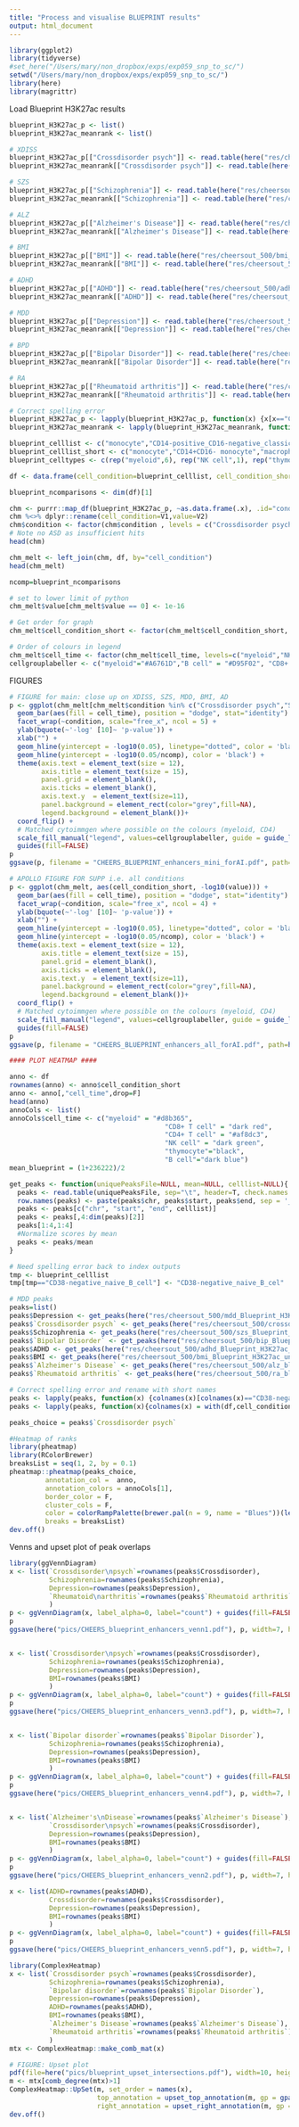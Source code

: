 ```yaml
---
title: "Process and visualise BLUEPRINT results"
output: html_document
---
```


```r

library(ggplot2)
library(tidyverse)
#set_here("/Users/mary/non_dropbox/exps/exp059_snp_to_sc/")
setwd("/Users/mary/non_dropbox/exps/exp059_snp_to_sc/")
library(here)
library(magrittr)

```

Load Blueprint H3K27ac results
```r

blueprint_H3K27ac_p <- list()
blueprint_H3K27ac_meanrank <- list()

# XDISS
blueprint_H3K27ac_p[["Crossdisorder psych"]] <- read.table(here("res/cheersout_500/crossdis_Blueprint_H3K27ac_disease_enrichment_pValues.txt"), sep="\t")
blueprint_H3K27ac_meanrank[["Crossdisorder psych"]] <- read.table(here("res/cheersout_500/crossdis_Blueprint_H3K27ac_disease_enrichment_observedMeanRank.txt"), sep="\t")

# SZS
blueprint_H3K27ac_p[["Schizophrenia"]] <- read.table(here("res/cheersout_500/szs_Blueprint_H3K27ac_disease_enrichment_pValues.txt"), sep="\t")
blueprint_H3K27ac_meanrank[["Schizophrenia"]] <- read.table(here("res/cheersout_500/szs_Blueprint_H3K27ac_disease_enrichment_observedMeanRank.txt"), sep="\t")

# ALZ
blueprint_H3K27ac_p[["Alzheimer's Disease"]] <- read.table(here("res/cheersout_500/alz_Blueprint_H3K27ac_disease_enrichment_pValues.txt"), sep="\t")
blueprint_H3K27ac_meanrank[["Alzheimer's Disease"]] <- read.table(here("res/cheersout_500/alz_Blueprint_H3K27ac_disease_enrichment_observedMeanRank.txt"), sep="\t")

# BMI
blueprint_H3K27ac_p[["BMI"]] <- read.table(here("res/cheersout_500/bmi_Blueprint_H3K27ac_disease_enrichment_pValues.txt"), sep="\t")
blueprint_H3K27ac_meanrank[["BMI"]] <- read.table(here("res/cheersout_500/bmi_Blueprint_H3K27ac_disease_enrichment_observedMeanRank.txt"), sep="\t")

# ADHD
blueprint_H3K27ac_p[["ADHD"]] <- read.table(here("res/cheersout_500/adhd_Blueprint_H3K27ac_disease_enrichment_pValues.txt"), sep="\t")
blueprint_H3K27ac_meanrank[["ADHD"]] <- read.table(here("res/cheersout_500/adhd_Blueprint_H3K27ac_disease_enrichment_observedMeanRank.txt"), sep="\t")

# MDD
blueprint_H3K27ac_p[["Depression"]] <- read.table(here("res/cheersout_500/mdd_Blueprint_H3K27ac_disease_enrichment_pValues.txt"), sep="\t")
blueprint_H3K27ac_meanrank[["Depression"]] <- read.table(here("res/cheersout_500/mdd_Blueprint_H3K27ac_disease_enrichment_observedMeanRank.txt"), sep="\t")

# BPD
blueprint_H3K27ac_p[["Bipolar Disorder"]] <- read.table(here("res/cheersout_500/bip_Blueprint_H3K27ac_disease_enrichment_pValues.txt"), sep="\t")
blueprint_H3K27ac_meanrank[["Bipolar Disorder"]] <- read.table(here("res/cheersout_500/bip_Blueprint_H3K27ac_disease_enrichment_observedMeanRank.txt"), sep="\t")

# RA
blueprint_H3K27ac_p[["Rheumatoid arthritis"]] <- read.table(here("res/cheersout_500/ra_Blueprint_H3K27ac_disease_enrichment_pValues.txt"), sep="\t")
blueprint_H3K27ac_meanrank[["Rheumatoid arthritis"]] <- read.table(here("res/cheersout_500/ra_Blueprint_H3K27ac_disease_enrichment_observedMeanRank.txt"), sep="\t")

# Correct spelling error
blueprint_H3K27ac_p <- lapply(blueprint_H3K27ac_p, function(x) {x[x=="CD38-negative_naive_B_cel"] <- "CD38-negative_naive_B_cell"; return(x)} )
blueprint_H3K27ac_meanrank <- lapply(blueprint_H3K27ac_meanrank, function(x) {x[x=="CD38-negative_naive_B_cel"] <- "CD38-negative_naive_B_cell"; return(x)} )
```

```r

blueprint_celllist <- c("monocyte","CD14-positive_CD16-negative_classical_monocyte" ,"macrophage","inflammatory_macrophage"  , "conventional_dendritic_cell" , "mature_conventional_dendritic_cell" ,"cytotoxic_CD56-dim_natural_killer_cell",    "CD3-positive_CD4-positive_CD8-positive_double_positive_thymocyte", "regulatory_T_cell" ,"CD4-positive_alpha-beta_T_cell", "central_memory_CD4-positive_alpha-beta_T_cell","effector_memory_CD4-positive_alpha-beta_T_cell"   ,"CD8-positive_alpha-beta_T_cell", "central_memory_CD8-positive_alpha-beta_T_cell"  , "effector_memory_CD8-positive_alpha-beta_T_cell","effector_memory_CD8-positive_alpha-beta_T_cell_terminally_differentiated", "CD38-negative_naive_B_cell","memory_B_cell" , "unswitched_memory_B_cell"    ,"class_switched_memory_B_cell")  
blueprint_celllist_short <- c("monocyte","CD14+CD16- monocyte","macrophage","inflammatory macrophage"  , "conventional DC" , "mature conventional DC" ,"cytotoxic CD56(dim) NK cell",    "CD3+CD4+CD8+ thymocyte", "Treg" ,"CD4+ Tcell", "CD4+ T central memory","CD4+ T effector memory"   ,"CD8+ T cell", "CD8+ T central memory"  , "CD8+ T effector memory","CD8+ T effector memory (TD)", "CD38- B naive","B memory" , "unswitched B memory"    ,"class switched B memory")  
blueprint_celltypes <- c(rep("myeloid",6), rep("NK cell",1), rep("thymocyte",1), rep("CD4+ T cell", 4), rep("CD8+ T cell", 4), rep("B cell",4))

df <- data.frame(cell_condition=blueprint_celllist, cell_condition_short=blueprint_celllist_short, cell_time=blueprint_celltypes)

blueprint_ncomparisons <- dim(df)[1]

chm <- purrr::map_df(blueprint_H3K27ac_p, ~as.data.frame(.x), .id="condition")
chm %<>% dplyr::rename(cell_condition=V1,value=V2)
chm$condition <- factor(chm$condition , levels = c("Crossdisorder psych","Schizophrenia","Bipolar Disorder", "Depression", "ADHD", "BMI", "Alzheimer's Disease","Rheumatoid arthritis"))
# Note no ASD as insufficient hits
head(chm)

chm_melt <- left_join(chm, df, by="cell_condition")
head(chm_melt)

ncomp=blueprint_ncomparisons

# set to lower limit of python
chm_melt$value[chm_melt$value == 0] <- 1e-16

# Get order for graph
chm_melt$cell_condition_short <- factor(chm_melt$cell_condition_short, levels=blueprint_celllist_short)

# Order of colours in legend
chm_melt$cell_time <- factor(chm_melt$cell_time, levels=c("myeloid","NK cell","thymocyte","CD4+ T cell","CD8+ T cell","B cell"))
cellgrouplabeller <- c("myeloid"="#A6761D","B cell" = "#D95F02", "CD8+ T cell" = "#7570B3", 'CD4+ T cell' = "#E7298A", "NK cell" =  "#1B9E77", "thymocyte" =  "#E6AB02")

```

FIGURES
```r

# FIGURE for main: close up on XDISS, SZS, MDD, BMI, AD
p <- ggplot(chm_melt[chm_melt$condition %in% c("Crossdisorder psych","Schizophrenia","Depression","BMI","Alzheimer's Disease"),], aes(cell_condition_short, -log10(value))) + 
  geom_bar(aes(fill = cell_time), position = "dodge", stat="identity")  +
  facet_wrap(~condition, scale="free_x", ncol = 5) +
  ylab(bquote(~'-log' [10]~ 'p-value')) + 
  xlab("") +
  geom_hline(yintercept = -log10(0.05), linetype="dotted", color = 'black') + 
  geom_hline(yintercept = -log10(0.05/ncomp), color = 'black') +
  theme(axis.text = element_text(size = 12), 
        axis.title = element_text(size = 15), 
        panel.grid = element_blank(),
        axis.ticks = element_blank(),
        axis.text.y  = element_text(size=11),
        panel.background = element_rect(color="grey",fill=NA),
        legend.background = element_blank())+ 
  coord_flip() + 
  # Matched cytoimmgen where possible on the colours (myeloid, CD4)
  scale_fill_manual("legend", values=cellgrouplabeller, guide = guide_legend(reverse = TRUE)) +
  guides(fill=FALSE)
p
ggsave(p, filename = "CHEERS_BLUEPRINT_enhancers_mini_forAI.pdf", path=here("pics"), width=7.5, height=5)

# APOLLO FIGURE FOR SUPP i.e. all conditions
p <- ggplot(chm_melt, aes(cell_condition_short, -log10(value))) + 
  geom_bar(aes(fill = cell_time), position = "dodge", stat="identity")  +
  facet_wrap(~condition, scale="free_x", ncol = 4) +
  ylab(bquote(~'-log' [10]~ 'p-value')) + 
  xlab("") +
  geom_hline(yintercept = -log10(0.05), linetype="dotted", color = 'black') + 
  geom_hline(yintercept = -log10(0.05/ncomp), color = 'black') +
  theme(axis.text = element_text(size = 12), 
        axis.title = element_text(size = 15), 
        panel.grid = element_blank(),
        axis.ticks = element_blank(),
        axis.text.y  = element_text(size=11),
        panel.background = element_rect(color="grey",fill=NA),
        legend.background = element_blank())+ 
  coord_flip() + 
  # Matched cytoimmgen where possible on the colours (myeloid, CD4)
  scale_fill_manual("legend", values=cellgrouplabeller, guide = guide_legend(reverse = TRUE)) +
  guides(fill=FALSE)
p
ggsave(p, filename = "CHEERS_BLUEPRINT_enhancers_all_forAI.pdf", path=here("pics"), width=8, height=10)


```


```r
#### PLOT HEATMAP ####

anno <- df
rownames(anno) <- anno$cell_condition_short
anno <- anno[,"cell_time",drop=F]
head(anno)
annoCols <- list()
annoCols$cell_time <- c("myeloid" = "#d8b365", 
                                       "CD8+ T cell" = "dark red", 
                                       "CD4+ T cell" = "#af8dc3", 
                                       "NK cell" = "dark green",
                                       "thymocyte"="black",
                                       "B cell"="dark blue")
mean_blueprint = (1+236222)/2

get_peaks <- function(uniquePeaksFile=NULL, mean=NULL, celllist=NULL){
  peaks <- read.table(uniquePeaksFile, sep="\t", header=T, check.names = FALSE) 
  row.names(peaks) <- paste(peaks$chr, peaks$start, peaks$end, sep = '_')
  peaks <- peaks[c("chr", "start", "end", celllist)]
  peaks <- peaks[,4:dim(peaks)[2]]
  peaks[1:4,1:4]
  #Normalize scores by mean
  peaks <- peaks/mean
}

# Need spelling error back to index outputs
tmp <- blueprint_celllist
tmp[tmp=="CD38-negative_naive_B_cell"] <- "CD38-negative_naive_B_cel"

# MDD peaks
peaks=list()
peaks$Depression <- get_peaks(here("res/cheersout_500/mdd_Blueprint_H3K27ac_uniquePeaks.txt"), mean=mean_blueprint, celllist=tmp)
peaks$`Crossdisorder psych` <- get_peaks(here("res/cheersout_500/crossdis_Blueprint_H3K27ac_uniquePeaks.txt"), mean=mean_blueprint, celllist=tmp)
peaks$Schizophrenia <- get_peaks(here("res/cheersout_500/szs_Blueprint_H3K27ac_uniquePeaks.txt"), mean=mean_blueprint, celllist=tmp)
peaks$`Bipolar Disorder` <- get_peaks(here("res/cheersout_500/bip_Blueprint_H3K27ac_uniquePeaks.txt"), mean=mean_blueprint, celllist=tmp)
peaks$ADHD <- get_peaks(here("res/cheersout_500/adhd_Blueprint_H3K27ac_uniquePeaks.txt"), mean=mean_blueprint, celllist=tmp)
peaks$BMI <- get_peaks(here("res/cheersout_500/bmi_Blueprint_H3K27ac_uniquePeaks.txt"), mean=mean_blueprint, celllist=tmp)
peaks$`Alzheimer's Disease` <- get_peaks(here("res/cheersout_500/alz_blueprint_H3K27ac_uniquePeaks.txt"), mean=mean_blueprint, celllist=tmp)
peaks$`Rheumatoid arthritis` <- get_peaks(here("res/cheersout_500/ra_blueprint_H3K27ac_uniquePeaks.txt"), mean=mean_blueprint, celllist=tmp)

# Correct spelling error and rename with short names
peaks <- lapply(peaks, function(x) {colnames(x)[colnames(x)=="CD38-negative_naive_B_cel"] <- "CD38-negative_naive_B_cell"; return(x)} )
peaks <- lapply(peaks, function(x){colnames(x) = with(df,cell_condition_short[match(names(x),cell_condition)]); return(x)}) 

peaks_choice = peaks$`Crossdisorder psych`

#Heatmap of ranks
library(pheatmap)
library(RColorBrewer)
breaksList = seq(1, 2, by = 0.1)
pheatmap::pheatmap(peaks_choice, 
         annotation_col =  anno, 
         annotation_colors = annoCols[1], 
         border_color = F,
         cluster_cols = F,
         color = colorRampPalette(brewer.pal(n = 9, name = "Blues"))(length(breaksList)),
         breaks = breaksList)
dev.off()

```

Venns and upset plot of peak overlaps 
```r

library(ggVennDiagram)
x <- list(`Crossdisorder\npsych`=rownames(peaks$Crossdisorder), 
          Schizophrenia=rownames(peaks$Schizophrenia),
          Depression=rownames(peaks$Depression),
          `Rheumatoid\narthritis`=rownames(peaks$`Rheumatoid arthritis`)
          )
p <- ggVennDiagram(x, label_alpha=0, label="count") + guides(fill=FALSE)
p
ggsave(here("pics/CHEERS_blueprint_enhancers_venn1.pdf"), p, width=7, height=4)


x <- list(`Crossdisorder\npsych`=rownames(peaks$Crossdisorder), 
          Schizophrenia=rownames(peaks$Schizophrenia),
          Depression=rownames(peaks$Depression),
          BMI=rownames(peaks$BMI)
          )
p <- ggVennDiagram(x, label_alpha=0, label="count") + guides(fill=FALSE)
p
ggsave(here("pics/CHEERS_blueprint_enhancers_venn3.pdf"), p, width=7, height=4)


x <- list(`Bipolar disorder`=rownames(peaks$`Bipolar Disorder`), 
          Schizophrenia=rownames(peaks$Schizophrenia),
          Depression=rownames(peaks$Depression),
          BMI=rownames(peaks$BMI)
          )
p <- ggVennDiagram(x, label_alpha=0, label="count") + guides(fill=FALSE)
p
ggsave(here("pics/CHEERS_blueprint_enhancers_venn4.pdf"), p, width=7, height=4)


x <- list(`Alzheimer's\nDisease`=rownames(peaks$`Alzheimer's Disease`),
          `Crossdisorder\npsych`=rownames(peaks$Crossdisorder), 
          Depression=rownames(peaks$Depression),
          BMI=rownames(peaks$BMI)
          )
p <- ggVennDiagram(x, label_alpha=0, label="count") + guides(fill=FALSE)
p
ggsave(here("pics/CHEERS_blueprint_enhancers_venn2.pdf"), p, width=7, height=4)

x <- list(ADHD=rownames(peaks$ADHD),
          Crossdisorder=rownames(peaks$Crossdisorder), 
          Depression=rownames(peaks$Depression),
          BMI=rownames(peaks$BMI)
          )
p <- ggVennDiagram(x, label_alpha=0, label="count") + guides(fill=FALSE)
p
ggsave(here("pics/CHEERS_blueprint_enhancers_venn5.pdf"), p, width=7, height=4)

library(ComplexHeatmap)
x <- list(`Crossdisorder psych`=rownames(peaks$Crossdisorder), 
          Schizophrenia=rownames(peaks$Schizophrenia),
          `Bipolar disorder`=rownames(peaks$`Bipolar Disorder`), 
          Depression=rownames(peaks$Depression),
          ADHD=rownames(peaks$ADHD),
          BMI=rownames(peaks$BMI),
          `Alzheimer's Disease`=rownames(peaks$`Alzheimer's Disease`),
          `Rheumatoid arthritis`=rownames(peaks$`Rheumatoid arthritis`)
          )
mtx <- ComplexHeatmap::make_comb_mat(x)

# FIGURE: Upset plot
pdf(file=here("pics/blueprint_upset_intersections.pdf"), width=10, height=6)
m <- mtx[comb_degree(mtx)>1]
ComplexHeatmap::UpSet(m, set_order = names(x), 
                      top_annotation = upset_top_annotation(m, gp = gpar(fill='white'), height = unit(7,"cm"), annotation_name_rot = 0), 
                      right_annotation = upset_right_annotation(m, gp = gpar(fill='white'), width = unit(7,"cm"), annotation_name_rot = 0))
dev.off()

```

